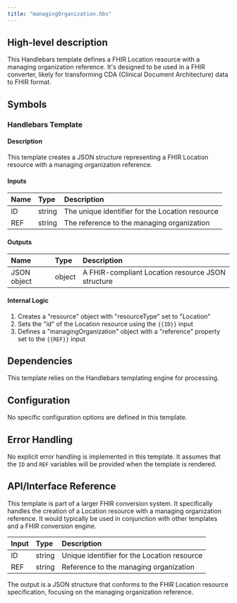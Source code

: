 ```yaml
---
title: "managingOrganization.hbs"
---
```


## High-level description
This Handlebars template defines a FHIR Location resource with a managing organization reference. It's designed to be used in a FHIR converter, likely for transforming CDA (Clinical Document Architecture) data to FHIR format.

## Symbols

### Handlebars Template
#### Description
This template creates a JSON structure representing a FHIR Location resource with a managing organization reference.

#### Inputs
| Name | Type | Description |
|:-----|:-----|:------------|
| ID | string | The unique identifier for the Location resource |
| REF | string | The reference to the managing organization |

#### Outputs
| Name | Type | Description |
|:-----|:-----|:------------|
| JSON object | object | A FHIR-compliant Location resource JSON structure |

#### Internal Logic
1. Creates a "resource" object with "resourceType" set to "Location"
2. Sets the "id" of the Location resource using the `{{ID}}` input
3. Defines a "managingOrganization" object with a "reference" property set to the `{{REF}}` input

## Dependencies
This template relies on the Handlebars templating engine for processing.

## Configuration
No specific configuration options are defined in this template.

## Error Handling
No explicit error handling is implemented in this template. It assumes that the `ID` and `REF` variables will be provided when the template is rendered.

## API/Interface Reference
This template is part of a larger FHIR conversion system. It specifically handles the creation of a Location resource with a managing organization reference. It would typically be used in conjunction with other templates and a FHIR conversion engine.

| Input | Type | Description |
|:------|:-----|:------------|
| ID | string | Unique identifier for the Location resource |
| REF | string | Reference to the managing organization |

The output is a JSON structure that conforms to the FHIR Location resource specification, focusing on the managing organization reference.